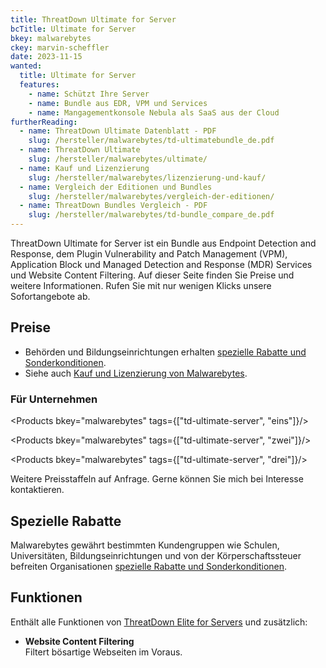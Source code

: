 ```yaml
---
title: ThreatDown Ultimate for Server
bcTitle: Ultimate for Server
bkey: malwarebytes
ckey: marvin-scheffler
date: 2023-11-15
wanted:
  title: Ultimate for Server
  features:
    - name: Schützt Ihre Server
    - name: Bundle aus EDR, VPM und Services
    - name: Mangagementkonsole Nebula als SaaS aus der Cloud
furtherReading:
  - name: ThreatDown Ultimate Datenblatt - PDF
    slug: /hersteller/malwarebytes/td-ultimatebundle_de.pdf
  - name: ThreatDown Ultimate
    slug: /hersteller/malwarebytes/ultimate/
  - name: Kauf und Lizenzierung
    slug: /hersteller/malwarebytes/lizenzierung-und-kauf/
  - name: Vergleich der Editionen und Bundles
    slug: /hersteller/malwarebytes/vergleich-der-editionen/
  - name: ThreatDown Bundles Vergleich - PDF
    slug: /hersteller/malwarebytes/td-bundle_compare_de.pdf
---
```




<Intro>

ThreatDown Ultimate for Server ist ein Bundle aus Endpoint Detection and Response, dem Plugin Vulnerability and Patch Management (VPM), Application Block und Managed Detection and Response (MDR) Services und Website Content Filtering. Auf dieser Seite finden Sie Preise und weitere Informationen. Rufen Sie mit nur wenigen Klicks unsere Sofortangebote ab.

</Intro>

<TOC />


## Preise

<ArrowList>

- Behörden und Bildungseinrichtungen erhalten [spezielle Rabatte und Sonderkonditionen](/hersteller/malwarebytes/lizenzierung-und-kauf/#sonderkonditionen).
- Siehe auch [Kauf und Lizenzierung von Malwarebytes](/hersteller/malwarebytes/lizenzierung-und-kauf/).

</ArrowList>




### Für Unternehmen

<Products bkey="malwarebytes" tags={["td-ultimate-server", "eins"]}/>

<Products bkey="malwarebytes" tags={["td-ultimate-server", "zwei"]}/>

<Products bkey="malwarebytes" tags={["td-ultimate-server", "drei"]}/>


<GetInTouch variant="info">

Weitere Preisstaffeln auf Anfrage. Gerne können Sie mich bei Interesse kontaktieren.

</GetInTouch>


## Spezielle Rabatte

Malwarebytes gewährt bestimmten Kundengruppen wie Schulen, Universitäten, Bildungseinrichtungen und von der Körperschaftssteuer befreiten Organisationen [spezielle Rabatte und Sonderkonditionen](/hersteller/malwarebytes/lizenzierung-und-kauf/#sonderkonditionen).



## Funktionen

Enthält alle Funktionen von [ThreatDown Elite for Servers](/hersteller/malwarebytes/elite-for-server/) und zusätzlich:

- **Website Content Filtering**<br/>
Filtert bösartige Webseiten im Voraus.

<GetInTouch theme="light" />
